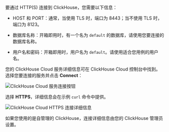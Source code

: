 
要通过 HTTP(S) 连接到 ClickHouse，您需要以下信息：

- HOST 和 PORT：通常，当使用 TLS 时，端口为 8443；当不使用 TLS 时，端口为 8123。

- 数据库名称：开箱即用时，有一个名为 `default` 的数据库，请使用您要连接的数据库名称。

- 用户名和密码：开箱即用时，用户名为 `default`。请使用适合您用例的用户名。

您的 ClickHouse Cloud 服务详细信息可在 ClickHouse Cloud 控制台中找到。 选择您要连接的服务并点击 **Connect**：

<img src={cloud_connect_button} class="image" alt="ClickHouse Cloud 服务连接按钮" />

选择 **HTTPS**，详细信息会在示例 `curl` 命令中提供。

<img src={connection_details_https} class="image" alt="ClickHouse Cloud HTTPS 连接详细信息" />

如果您使用的是自管理的 ClickHouse，连接详细信息由您的 ClickHouse 管理员设置。
